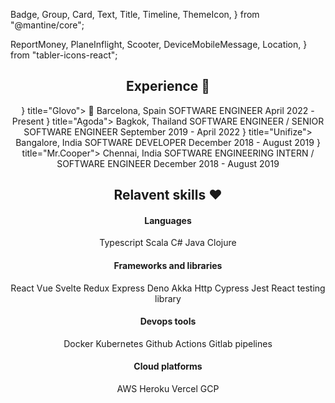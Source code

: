   Badge,
  Group,
  Card,
  Text,
  Title,
  Timeline,
  ThemeIcon,
} from "@mantine/core";

  ReportMoney,
  PlaneInflight,
  Scooter,
  DeviceMobileMessage,
  Location,
} from "tabler-icons-react";

<Header
  title="About Me"
  gradient={{ from: "white", to: "cyan", deg: 10 }}
  order={1}
/>

## Experience 🥷

<Timeline color="lime" active={0} bulletSize={30} lineWidth={1}>
  <Timeline.Item bullet={<Scooter size={24} />} title="Glovo">
    <Text color="dimmed" size="sm">
      📍 Barcelona, Spain
    </Text>
    <Text size="sm">SOFTWARE ENGINEER</Text>
    <Text size="xs" mt={4}>
      April 2022 - Present
    </Text>
  </Timeline.Item>
  <Timeline.Item bullet={<PlaneInflight size={24} />} title="Agoda">
    <Text color="dimmed" size="sm">
      Bagkok, Thailand
    </Text>
    <Text size="sm">SOFTWARE ENGINEER / SENIOR SOFTWARE ENGINEER</Text>
    <Text size="xs" mt={4}>
      September 2019 - April 2022
    </Text>
  </Timeline.Item>
  <Timeline.Item bullet={<DeviceMobileMessage size={24} />} title="Unifize">
    <Text color="dimmed" size="sm">
      Bangalore, India
    </Text>
    <Text size="sm">SOFTWARE DEVELOPER</Text>
    <Text size="xs" mt={4}>
      December 2018 - August 2019
    </Text>
  </Timeline.Item>
  <Timeline.Item bullet={<ReportMoney size={24} />} title="Mr.Cooper">
    <Text color="dimmed" size="sm">
      Chennai, India
    </Text>
    <Text size="sm">SOFTWARE ENGINEERING INTERN / SOFTWARE ENGINEER</Text>
    <Text size="xs" mt={4}>
      December 2018 - August 2019
    </Text>
  </Timeline.Item>
</Timeline>

## Relavent skills ❤️

#### Languages

<Group>
  <Badge variant="gradient" gradient={{ from: "indigo", to: "cyan" }}>
    Typescript
  </Badge>
  <Badge variant="gradient" gradient={{ from: "indigo", to: "cyan" }}>
    Scala
  </Badge>
  <Badge variant="gradient" gradient={{ from: "indigo", to: "cyan" }}>
    C#
  </Badge>
  <Badge variant="gradient" gradient={{ from: "indigo", to: "cyan" }}>
    Java
  </Badge>
  <Badge variant="gradient" gradient={{ from: "indigo", to: "cyan" }}>
    Clojure
  </Badge>
</Group>

#### Frameworks and libraries

<Group>
  <Badge variant="gradient" gradient={{ from: "teal", to: "blue", deg: 60 }}>
    React
  </Badge>
  <Badge variant="gradient" gradient={{ from: "teal", to: "blue", deg: 60 }}>
    Vue
  </Badge>
  <Badge variant="gradient" gradient={{ from: "teal", to: "blue", deg: 60 }}>
    Svelte
  </Badge>
  <Badge variant="gradient" gradient={{ from: "teal", to: "blue", deg: 60 }}>
    Redux
  </Badge>
  <Badge variant="gradient" gradient={{ from: "teal", to: "blue", deg: 60 }}>
    Express
  </Badge>
  <Badge variant="gradient" gradient={{ from: "teal", to: "blue", deg: 60 }}>
    Deno
  </Badge>
  <Badge variant="gradient" gradient={{ from: "teal", to: "blue", deg: 60 }}>
    Akka Http
  </Badge>
  <Badge variant="gradient" gradient={{ from: "teal", to: "blue", deg: 60 }}>
    Cypress
  </Badge>
  <Badge variant="gradient" gradient={{ from: "teal", to: "blue", deg: 60 }}>
    Jest
  </Badge>
  <Badge variant="gradient" gradient={{ from: "teal", to: "blue", deg: 60 }}>
    React testing library
  </Badge>
</Group>

#### Devops tools

<Group>
  <Badge variant="gradient" gradient={{ from: "teal", to: "lime", deg: 105 }}>
    Docker
  </Badge>
  <Badge variant="gradient" gradient={{ from: "teal", to: "lime", deg: 105 }}>
    Kubernetes
  </Badge>
  <Badge variant="gradient" gradient={{ from: "teal", to: "lime", deg: 105 }}>
    Github Actions
  </Badge>
  <Badge variant="gradient" gradient={{ from: "teal", to: "lime", deg: 105 }}>
    Gitlab pipelines
  </Badge>
</Group>

#### Cloud platforms

<Group>
  <Badge
    variant="gradient"
    gradient={{ from: "#ed6ea0", to: "#ec8c69", deg: 35 }}
  >
    AWS
  </Badge>
  <Badge
    variant="gradient"
    gradient={{ from: "#ed6ea0", to: "#ec8c69", deg: 35 }}
  >
    Heroku
  </Badge>
  <Badge
    variant="gradient"
    gradient={{ from: "#ed6ea0", to: "#ec8c69", deg: 35 }}
  >
    Vercel
  </Badge>
  <Badge
    variant="gradient"
    gradient={{ from: "#ed6ea0", to: "#ec8c69", deg: 35 }}
  >
    GCP
  </Badge>
</Group>
